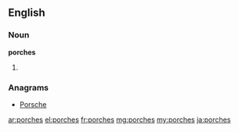 ==English==

===Noun===
'''porches'''

# {{plural of|porch}}

===Anagrams===
* [[Porsche#English|Porsche]]

[[ar:porches]]
[[el:porches]]
[[fr:porches]]
[[mg:porches]]
[[my:porches]]
[[ja:porches]]